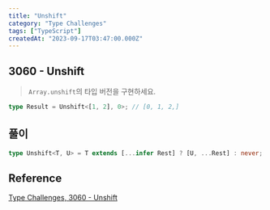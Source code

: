 ```yaml
---
title: "Unshift"
category: "Type Challenges"
tags: ["TypeScript"]
createdAt: "2023-09-17T03:47:00.000Z"
---
```


## **3060 - Unshift**

> `Array.unshift`의 타입 버전을 구현하세요.

```typescript
type Result = Unshift<[1, 2], 0>; // [0, 1, 2,]
```

## **풀이**

```typescript
type Unshift<T, U> = T extends [...infer Rest] ? [U, ...Rest] : never;
```

## Reference

[Type Challenges, 3060 - Unshift](https://github.com/type-challenges/type-challenges/blob/main/questions/03060-easy-unshift/README.ko.md)
